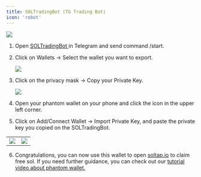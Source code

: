 ```yaml
---
title: SOLTradingBot (TG Trading Bot)
icon: 'robot'
---
```


![](https://2619786285-files.gitbook.io/~/files/v0/b/gitbook-x-prod.appspot.com/o/spaces%2FM0pXZISmirZR5oaAIkSt%2Fuploads%2FCPScxEbG6xcLY0lFwe9U%2F9.png?alt=media&token=ecdee5ab-1636-4fe2-9530-dce49183dfc2)


1. Open [SOLTradingBot ](https://t.me/SolTradingBot)in Telegram and send command /start.

2. Click on Wallets -> Select the wallet you want to export.

   ![](https://2619786285-files.gitbook.io/~/files/v0/b/gitbook-x-prod.appspot.com/o/spaces%2FM0pXZISmirZR5oaAIkSt%2Fuploads%2F6BmxT2etM5XS372mnkdy%2Fimage.png?alt=media&token=8d8b2d45-3ae9-4684-ac8a-4887a244e280)


3. Click on the privacy mask -> Copy your Private Key.

   ![](https://2619786285-files.gitbook.io/~/files/v0/b/gitbook-x-prod.appspot.com/o/spaces%2FM0pXZISmirZR5oaAIkSt%2Fuploads%2FHsiC2QunTSBgyrtNnrws%2Fimage.png?alt=media&token=d97dbe04-92fc-44bb-b2bc-e2cb837dde70)


4. Open your phantom wallet on your phone and click the icon in the upper left corner.

5. Click on Add/Connect Wallet -> Import Private Key, and paste the private key you copied on the SOLTradingBot.

|  |  |
| --- | --- |
| ![](https://2619786285-files.gitbook.io/~/files/v0/b/gitbook-x-prod.appspot.com/o/spaces%2FM0pXZISmirZR5oaAIkSt%2Fuploads%2F1LDojxQ4Mhx51BLLIUOc%2FPhantom.png?alt=media&token=b4408396-4169-4f62-aa7b-17f139131e95) | ![](https://2619786285-files.gitbook.io/~/files/v0/b/gitbook-x-prod.appspot.com/o/spaces%2FM0pXZISmirZR5oaAIkSt%2Fuploads%2FOeiin174gPTCM3Agb2ga%2FPhantom%202.png?alt=media&token=94c344be-9e2b-453f-b851-467c6335c981) |

6. Congratulations, you can now use this wallet to open [soltap.io](https://soltap.io/) to claim free sol. If you need further guidance, you can check out our [tutorial video about phantom wallet.](https://soltap.gitbook.io/docs/how-to-claim-sol/phantom)